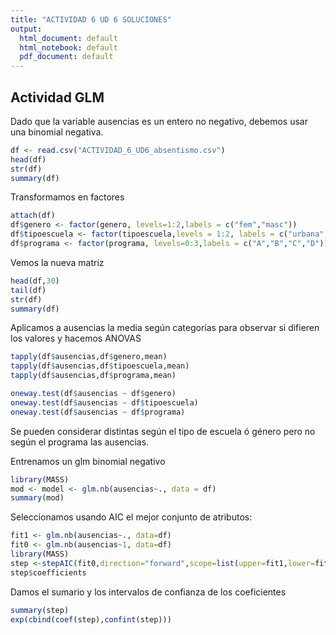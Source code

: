 ---
title: "ACTIVIDAD 6 UD 6 SOLUCIONES"
output:
  html_document: default
  html_notebook: default
  pdf_document: default
---

## Actividad GLM

Dado que la variable ausencias es un entero no negativo, debemos usar  una binomial negativa.
```{r}
df <- read.csv("ACTIVIDAD_6_UD6_absentismo.csv")
head(df)
str(df)
summary(df)
```

Transformamos en factores
```{r}
attach(df)
df$genero <- factor(genero, levels=1:2,labels = c("fem","masc"))
df$tipoescuela <- factor(tipoescuela,levels = 1:2, labels = c("urbana","rural"))
df$programa <- factor(programa, levels=0:3,labels = c("A","B","C","D"))
```


Vemos la nueva matriz
```{r}
head(df,30)
tail(df)
str(df)
summary(df)
```


Aplicamos a ausencias la media según categorías para observar si difieren los valores y hacemos ANOVAS
```{r}
tapply(df$ausencias,df$genero,mean)
tapply(df$ausencias,df$tipoescuela,mean)
tapply(df$ausencias,df$programa,mean)
```

```{r}
oneway.test(df$ausencias ~ df$genero)
oneway.test(df$ausencias ~ df$tipoescuela)
oneway.test(df$ausencias ~ df$programa)
```
Se pueden considerar distintas según el tipo de escuela ó género pero no según el programa las ausencias.

Entrenamos un glm binomial negativo
```{r}
library(MASS)
mod <- model <- glm.nb(ausencias~., data = df)
summary(mod)
```


Seleccionamos usando AIC el mejor conjunto de atributos:
```{r}
fit1 <- glm.nb(ausencias~., data=df)
fit0 <- glm.nb(ausencias~1, data=df)
library(MASS)
step <-stepAIC(fit0,direction="forward",scope=list(upper=fit1,lower=fit0))
step$coefficients
```
Damos el sumario y los intervalos de confianza de los coeficientes
```{r}
summary(step)
exp(cbind(coef(step),confint(step)))
```


